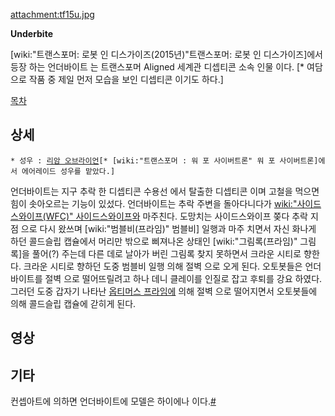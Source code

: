 attachment:tf15u.jpg

'''Underbite'''

[wiki:"트랜스포머: 로봇 인 디스가이즈(2015년)"트랜스포머: 로봇 인 디스가이즈]에서 등장 하는 언더바이트 는 트랜스포머 Aligned 세계관  디셉티콘 소속 인물 이다. [* 여담 으로 작품 중 제일 먼저 모습을 보인 디셉티콘 이기도 하다.]


[[목차]]
== 상세 ==
 * 성우 : [[리암 오브라이언]][* [wiki:"트랜스포머 : 워 포 사이버트론" 워 포 사이버트론]에서 에어레이드 성우를 맡았다.]

언더바이트는 지구 추락 한 디셉티콘 수용선 에서 탈출한 디셉티콘 이며 고철을 먹으면 힘이 솟아오르는 기능이 있섰다. 언더바이트는 추락 주변을 돌아다니다가 [[wiki:"사이드스와이프(WFC)" 사이드스와이프]]와 마주친다. 도망치는 사이드스와이프 쫒다 추락 지점 으로 다시 왔쓰며 [wiki:"범블비(프라임)" 범블비] 일행과 마주 치면서 자신 화나게 하던 콜드슬립 캡슐에서 머리만 밖으로 삐져나온 상태인 [wiki:"그림록(프라임)" 그림록]을 풀어(?) 주는데 다른 데로 날아가 버린 그림록 찾지 못하면서 크라운 시티로 향한다. 크라운 시티로 향하던 도중 범블비 일행 의해 절벽 으로 오게 된다. 오토봇들은 언더바이트를 절벽 으로 떨어뜨릴려고 하나 데니 클레이를 인질로 잡고 후퇴를 강요 하였다. 그러던 도중 갑자기 나타난 [[옵티머스 프라임(프라임)|옵티머스 프라임]]에 의해 절벽 으로 떨어지면서 오토봇들에 의해 콜드슬립 캡슐에 갇히게 된다.

== 영상 ==
{{{#!html
<iframe width="560" height="315" src="https://www.youtube.com/embed/xc4veUZ41Xo" frameborder="0" allowfullscreen></iframe>
}}}

== 기타 ==
컨셉아트에 의하면 언더바이트에 모델은 하이에나 이다.[http://www.tfw2005.com/transformers-news/robots-in-disguise-201x-48/transformers-robots-in-disguise-underbite-concept-art-182285/ #]
